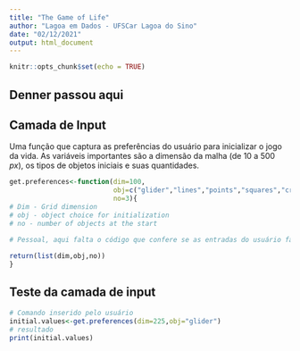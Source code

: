 ```yaml
---
title: "The Game of Life"
author: "Lagoa em Dados - UFSCar Lagoa do Sino"
date: "02/12/2021"
output: html_document
---
```


```r
knitr::opts_chunk$set(echo = TRUE)
```
## Denner passou aqui
## Camada de Input 

Uma função que captura as preferências do usuário para inicializar o jogo da vida. As variáveis importantes são a dimensão da malha (de 10 a 500 $px$), os tipos de objetos iniciais e suas quantidades. 

```R
get.preferences<-function(dim=100,
                          obj=c("glider","lines","points","squares","cruxx"),
                          no=3){
# Dim - Grid dimension
# obj - object choice for initialization
# no - number of objects at the start

# Pessoal, aqui falta o código que confere se as entradas do usuário fazem sentido.   
  
return(list(dim,obj,no))
}
```

## Teste da camada de input

```R
# Comando inserido pelo usuário
initial.values<-get.preferences(dim=225,obj="glider")
# resultado
print(initial.values)
```


